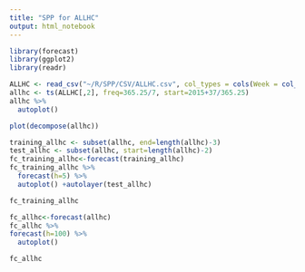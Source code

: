 ```yaml
---
title: "SPP for ALLHC"
output: html_notebook
---
```


```r
library(forecast)
library(ggplot2)
library(readr)
```

```r
ALLHC <- read_csv("~/R/SPP/CSV/ALLHC.csv", col_types = cols(Week = col_date(format = "%Y-%m-%d")))
allhc <- ts(ALLHC[,2], freq=365.25/7, start=2015+37/365.25)
allhc %>%
  autoplot()
```

```r
plot(decompose(allhc))
```

```r
training_allhc <- subset(allhc, end=length(allhc)-3)
test_allhc <- subset(allhc, start=length(allhc)-2)
fc_training_allhc<-forecast(training_allhc)
fc_training_allhc %>%
  forecast(h=5) %>%
  autoplot() +autolayer(test_allhc)
```

```r
fc_training_allhc
```

```r
fc_allhc<-forecast(allhc)
fc_allhc %>%
forecast(h=100) %>%
  autoplot()
```

```r
fc_allhc
```
